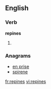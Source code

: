 
==English==

===Verb===
'''repines'''

# {{third-person singular of|[[repine]]}}

===Anagrams===
* [[en prise#English|en prise]]
* [[spirene#English|spirene]]

[[fr:repines]]
[[vi:repines]]